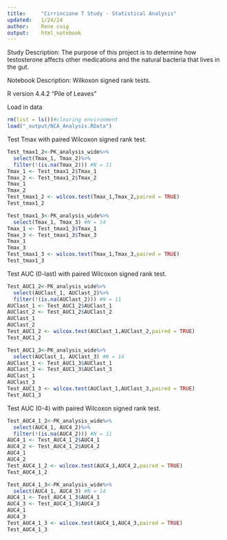 ```yaml
---
title:     "Cirrincione T Study - Statistical Analysis"
updated:   1/24/24
author:    Rene coig
output:    html_notebook
---
```

Study Description: The purpose of this project is to determine how testosterone affects other medications and the natural bacteria that lives in the gut.

Notebook Description: Wilkoxon signed rank tests. 

R version 4.4.2 "Pile of Leaves"

Load in data
```r
rm(list = ls())#clearing environment
load("_output/NCA_Analysis.RData")
```
Test Tmax with paired Wilcoxon signed rank test.
```r
Test_tmax1_2<-PK_analysis_wide%>%
  select(Tmax_1, Tmax_2)%>%
  filter(!(is.na(Tmax_2))) #N = 11
Tmax_1 <- Test_tmax1_2$Tmax_1
Tmax_2 <- Test_tmax1_2$Tmax_2
Tmax_1
Tmax_2
Test_tmax1_2 <- wilcox.test(Tmax_1,Tmax_2,paired = TRUE)
Test_tmax1_2

Test_tmax1_3<-PK_analysis_wide%>%
  select(Tmax_1, Tmax_3) #N = 14
Tmax_1 <- Test_tmax1_3$Tmax_1
Tmax_3 <- Test_tmax1_3$Tmax_3
Tmax_1
Tmax_3
Test_tmax1_3 <- wilcox.test(Tmax_1,Tmax_3,paired = TRUE)
Test_tmax1_3
```
Test AUC (0-last) with paired Wilcoxon signed rank test.
```r
Test_AUC1_2<-PK_analysis_wide%>%
  select(AUClast_1, AUClast_2)%>%
  filter(!(is.na(AUClast_2))) #N = 11
AUClast_1 <- Test_AUC1_2$AUClast_1
AUClast_2 <- Test_AUC1_2$AUClast_2
AUClast_1
AUClast_2
Test_AUC1_2 <- wilcox.test(AUClast_1,AUClast_2,paired = TRUE)
Test_AUC1_2

Test_AUC1_3<-PK_analysis_wide%>%
  select(AUClast_1, AUClast_3) #N = 14
AUClast_1 <- Test_AUC1_3$AUClast_1
AUClast_3 <- Test_AUC1_3$AUClast_3
AUClast_1
AUClast_3
Test_AUC1_3 <- wilcox.test(AUClast_1,AUClast_3,paired = TRUE)
Test_AUC1_3
```
Test AUC (0-4) with paired Wilcoxon signed rank test.
```r
Test_AUC4_1_2<-PK_analysis_wide%>%
  select(AUC4_1, AUC4_2)%>%
  filter(!(is.na(AUC4_2))) #N = 11
AUC4_1 <- Test_AUC4_1_2$AUC4_1
AUC4_2 <- Test_AUC4_1_2$AUC4_2
AUC4_1
AUC4_2
Test_AUC4_1_2 <- wilcox.test(AUC4_1,AUC4_2,paired = TRUE)
Test_AUC4_1_2

Test_AUC4_1_3<-PK_analysis_wide%>%
  select(AUC4_1, AUC4_3) #N = 14
AUC4_1 <- Test_AUC4_1_3$AUC4_1
AUC4_3 <- Test_AUC4_1_3$AUC4_3
AUC4_1
AUC4_3
Test_AUC4_1_3 <- wilcox.test(AUC4_1,AUC4_3,paired = TRUE)
Test_AUC4_1_3
```